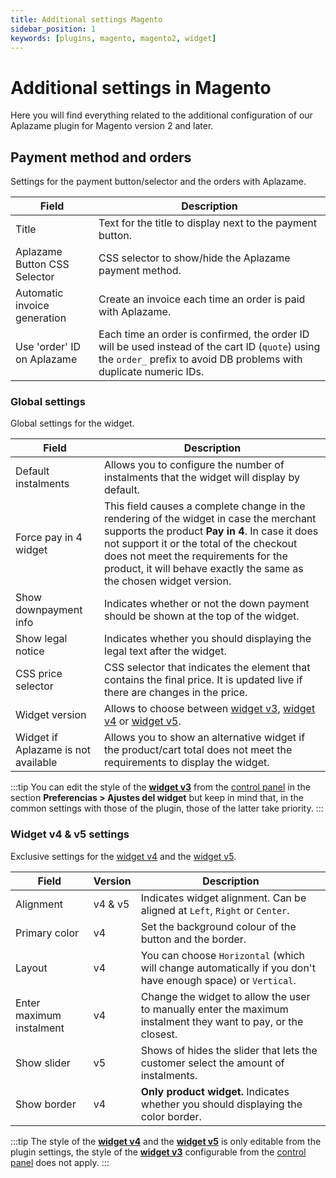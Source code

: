 ```yaml
---
title: Additional settings Magento
sidebar_position: 1
keywords: [plugins, magento, magento2, widget]
---
```

# Additional settings in Magento
Here you will find everything related to the additional configuration of our Aplazame plugin for Magento version 2 and later.

## Payment method and orders
Settings for the payment button/selector and the orders with Aplazame.

Field | Description
----- | -----------
Title | Text for the title to display next to the payment button.
Aplazame Button CSS Selector | CSS selector to show/hide the Aplazame payment method.
Automatic invoice generation | Create an invoice each time an order is paid with Aplazame.
Use 'order' ID on Aplazame | Each time an order is confirmed, the order ID will be used instead of the cart ID (`quote`) using the `order_` prefix to avoid DB problems with duplicate numeric IDs.

### Global settings
Global settings for the widget.

Field | Description
----- | -----------
Default instalments | Allows you to configure the number of instalments that the widget will display by default.
Force pay in 4 widget | This field causes a complete change in the rendering of the widget in case the merchant supports the product **Pay in 4**. In case it does not support it or the total of the checkout does not meet the requirements for the product, it will behave exactly the same as the chosen widget version.
Show downpayment info | Indicates whether or not the down payment should be shown at the top of the widget.
Show legal notice | Indicates whether you should displaying the legal text after the widget.
CSS price selector | CSS selector that indicates the element that contains the final price. It is updated live if there are changes in the price.
Widget version | Allows to choose between [widget v3](../../../api/widget/installment-payment#simulation), [widget v4](../../../api/widget/widget-v4) or [widget v5](../../../api/widget/widget-v5).
Widget if Aplazame is not available | Allows you to show an alternative widget if the product/cart total does not meet the requirements to display the widget.
:::tip
  You can edit the style of the [**widget v3**](../../../api/widget/installment-payment#simulation) from the [control panel](https://vendors.aplazame.com/) in the section **Preferencias > Ajustes del widget** but keep in mind that, in the common settings with those of the plugin, those of the latter take priority.
:::

### Widget v4 & v5 settings
Exclusive settings for the [widget v4](../../../api/widget/widget-v4) and the [widget v5](../../../api/widget/widget-v5).

Field | Version | Description
----- | ------- | -----------
Alignment | v4 & v5 | Indicates widget alignment. Can be aligned at `Left`, `Right` or `Center`.
Primary color | v4 | Set the background colour of the button and the border.
Layout | v4 | You can choose `Horizontal` (which will change automatically if you don't have enough space) or `Vertical`.
Enter maximum instalment | v4 | Change the widget to allow the user to manually enter the maximum instalment they want to pay, or the closest.
Show slider | v5 | Shows of hides the slider that lets the customer select the amount of instalments.
Show border | v4 | **Only product widget.** Indicates whether you should displaying the color border.
:::tip
  The style of the [**widget v4**](../../../api/widget/widget-v4) and the [**widget v5**](../../../api/widget/widget-v5) is only editable from the plugin settings, the style of the [**widget v3**](../../../api/widget/installment-payment#simulation) configurable from the [control panel](https://vendors.aplazame.com/) does not apply.
:::
